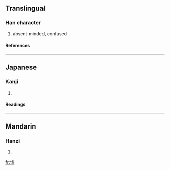 ==Translingual==
===Han character===
{{Han char|rn=61|rad=心|as=09|sn=13|four=|canj=心心大心 (PPKP)}}
# absent-minded, confused
====References====
{{Han ref|kx=0395.260|dkj=10956|dj=0734.020|hdz=42330.110|uh=6121|ud=24865}}
----
==Japanese==
===Kanji===
{{ja-kanji|grade=|rs=心09}}
# {{defn|Japanese}} 
====Readings====
{{ja-readings|on=[[そう]] (sō), [[す]] (su)|kun=}}
----
==Mandarin==
===Hanzi===
{{cmn-hanzi|pin=[[lèng]] (leng4), [[zǒng]] (zong3)|wg=leng<sup>4</sup>, tsung<sup>3</sup>}}
# {{defn|Mandarin}}

[[fr:愡]]